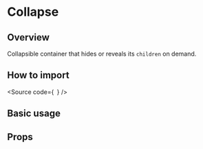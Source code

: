 

<Meta of={Stories} />

# Collapse

## Overview

Collapsible container that hides or reveals its `children` on demand.

## How to import

<Source
  code={`
`}
/>

## Basic usage

<Canvas of={Stories.Base} />

## Props

<ArgTypes of={Stories} />
